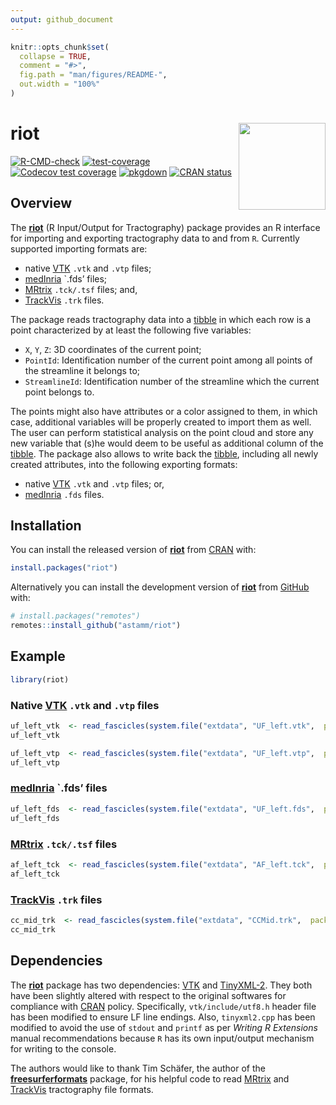 ```yaml
---
output: github_document
---
```


<!-- README.md is generated from README.Rmd. Please edit that file -->

```r
knitr::opts_chunk$set(
  collapse = TRUE,
  comment = "#>",
  fig.path = "man/figures/README-",
  out.width = "100%"
)
```

# riot <img src="man/figures/logo.png" align="right" height="139" />

<!-- badges: start -->
[![R-CMD-check](https://github.com/astamm/riot/workflows/R-CMD-check/badge.svg)](https://github.com/astamm/riot/actions)
[![test-coverage](https://github.com/astamm/riot/workflows/test-coverage/badge.svg)](https://github.com/astamm/riot/actions)
[![Codecov test coverage](https://codecov.io/gh/astamm/riot/branch/master/graph/badge.svg)](https://app.codecov.io/gh/astamm/riot?branch=master)
[![pkgdown](https://github.com/astamm/riot/workflows/pkgdown/badge.svg)](https://github.com/astamm/riot/actions)
[![CRAN status](https://www.r-pkg.org/badges/version/riot)](https://CRAN.R-project.org/package=riot)
<!-- badges: end -->

## Overview

The [**riot**](https://astamm.github.io/riot/) (R Input/Output for
Tractography) package provides an R interface for importing and exporting
tractography data to and from `R`. Currently supported importing formats are:

- native [VTK](https://vtk.org) `.vtk` and `.vtp` files; 
- [medInria](https://med.inria.fr) `.fds' files; 
- [MRtrix](https://mrtrix.readthedocs.io/en/latest/getting_started/image_data.html)
`.tck/.tsf` files; and, 
- [TrackVis](http://trackvis.org/docs/?subsect=fileformat) `.trk` files.

The package reads tractography data into a
[tibble](https://tibble.tidyverse.org) in which each row is a point
characterized by at least the following five variables:

- `X`, `Y`, `Z`: 3D coordinates of the current point; 
- `PointId`: Identification number of the current point among all points of the
streamline it belongs to;
- `StreamlineId`: Identification number of the streamline which the current
point belongs to.

The points might also have attributes or a color assigned to them, in which
case, additional variables will be properly created to import them as well. The
user can perform statistical analysis on the point cloud and store any new
variable that (s)he would deem to be useful as additional column of the
[tibble](https://tibble.tidyverse.org). The package also allows to write back
the [tibble](https://tibble.tidyverse.org), including all newly created
attributes, into the following exporting formats:

- native [VTK](https://vtk.org) `.vtk` and `.vtp` files; or,
- [medInria](https://med.inria.fr) `.fds` files.

## Installation

You can install the released version of
[**riot**](https://astamm.github.io/riot/) from
[CRAN](https://cran.r-project.org) with:

```r
install.packages("riot")
```

Alternatively you can install the development version of
[**riot**](https://astamm.github.io/riot/) from [GitHub](https://github.com/)
with:

```r
# install.packages("remotes")
remotes::install_github("astamm/riot")
```

## Example

```r
library(riot)
```

### Native [VTK](https://vtk.org) `.vtk` and `.vtp` files

```r
uf_left_vtk  <- read_fascicles(system.file("extdata", "UF_left.vtk",  package = "riot"))
uf_left_vtk
```

```r
uf_left_vtp  <- read_fascicles(system.file("extdata", "UF_left.vtp",  package = "riot"))
uf_left_vtp
```

### [medInria](https://med.inria.fr) `.fds' files

```r
uf_left_fds  <- read_fascicles(system.file("extdata", "UF_left.fds",  package = "riot"))
uf_left_fds
```

### [MRtrix](https://mrtrix.readthedocs.io/en/latest/getting_started/image_data.html) `.tck/.tsf` files

```r
af_left_tck  <- read_fascicles(system.file("extdata", "AF_left.tck",  package = "riot"))
af_left_tck
```

### [TrackVis](http://trackvis.org/docs/?subsect=fileformat) `.trk` files

```r
cc_mid_trk  <- read_fascicles(system.file("extdata", "CCMid.trk",  package = "riot"))
cc_mid_trk
```

## Dependencies

The [**riot**](https://astamm.github.io/riot/) package has two dependencies:
[VTK](https://vtk.org/) and
[TinyXML-2](https://github.com/leethomason/tinyxml2). They both have been
slightly altered with respect to the original softwares for compliance with
[CRAN](https://cran.r-project.org) policy. Specifically, `vtk/include/utf8.h`
header file has been modified to ensure LF line endings. Also, `tinyxml2.cpp`
has been modified to avoid the use of `stdout` and `printf` as per *Writing R
Extensions* manual recommendations because `R` has its own input/output
mechanism for writing to the console.

The authors would like to thank Tim Schäfer, the author of the
[**freesurferformats**](https://CRAN.R-project.org/package=freesurferformats)
package, for his helpful code to read
[MRtrix](https://mrtrix.readthedocs.io/en/latest/getting_started/image_data.html)
and [TrackVis](http://trackvis.org/docs/?subsect=fileformat) tractography file
formats.
